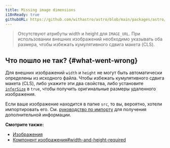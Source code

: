 ```yaml
---
title: Missing image dimensions
i18nReady: true
githubURL: https://github.com/withastro/astro/blob/main/packages/astro/src/core/errors/errors-data.ts
---
```


> Отсутствуют атрибуты width и height для `IMAGE_URL`. При использовании внешних изображений необходимо указывать оба размера, чтобы избежать кумулятивного сдвига макета (CLS).

## Что пошло не так? \{#what-went-wrong\}

Для внешних изображений `width` и `height` не могут быть автоматически определены из исходного файла. Чтобы избежать кумулятивного сдвига макета (CLS), либо укажите эти два свойства, либо установите [`inferSize`](/ru/guides/images/#infersize) в `true`, чтобы получить оригинальные размеры удаленного изображения.

Если ваше изображение находится в папке `src`, то вы, вероятно, хотели импортировать его. См. [руководство по импорту](/ru/guides/imports/#other-assets) для получения дополнительной информации.

**Смотрите также:**

-  [Изображения](/ru/guides/images/)
-  [Компонент изображения#width-and-height-required](/ru/guides/images/#width-and-height-required-for-images-in-public)

